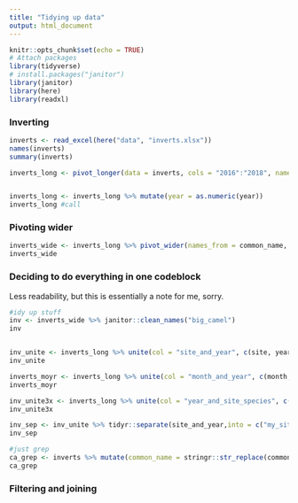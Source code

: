 ```yaml
---
title: "Tidying up data"
output: html_document
---
```


```r
knitr::opts_chunk$set(echo = TRUE)
# Attach packages
library(tidyverse)
# install.packages("janitor")
library(janitor)
library(here)
library(readxl)
```

### Inverting
``` r
inverts <- read_excel(here("data", "inverts.xlsx"))
names(inverts)
summary(inverts)

inverts_long <- pivot_longer(data = inverts, cols = "2016":"2018", names_to = "year", values_to = "sp_count")


inverts_long <- inverts_long %>% mutate(year = as.numeric(year))
inverts_long #call
```

### Pivoting wider
```r
inverts_wide <- inverts_long %>% pivot_wider(names_from = common_name, values_from = sp_count)
inverts_wide
```

### Deciding to do everything in one codeblock
Less readability, but this is essentially a note for me, sorry.
```r
#idy up stuff
inv <- inverts_wide %>% janitor::clean_names("big_camel")
inv


inv_unite <- inverts_long %>% unite(col = "site_and_year", c(site, year), sep = ",")
inv_unite

inverts_moyr <- inverts_long %>% unite(col = "month_and_year", c(month, year), sep = "/")
inverts_moyr

inv_unite3x <- inverts_long %>% unite(col = "year_and_site_species", c(year,site,common_name), sep = ", ")
inv_unite3x

inv_sep <- inv_unite %>% tidyr::separate(site_and_year,into = c("my_site", "my_year"))
inv_sep

#just grep
ca_grep <- inverts %>% mutate(common_name = stringr::str_replace(common_name, pattern = "california", replacement = "CA"))
ca_grep
```

### Filtering and joining
```r

```